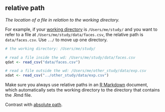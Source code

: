 ## relative path

<dfn>The location of a file in relation to the working directory.</dfn> 

For example, if your [working directory](w.html#working-directory) is `/Users/me/study/` and you want to refer to a file at `/Users/me/study/data/faces.csv`, the relative path is `data/faces.csv`. Use `../` to move up one directory.

```r
# the working directory: /Users/me/study/

# read a file inside the wd: /Users/me/study/data/faces.csv
qdat <- read_csv("data/faces.csv")

# read a file outside the wd: /Users/me/other_study/data/exp.csv
xdat <- read_csv("../other_study/data/exp.csv")
```

Make sure you always use relative paths in an [R Markdown](r.html#r-markdown) document, which automatically sets the working directory to the directory that contains the .Rmd file.

Contrast with [absolute path](a.html#absolute-path).